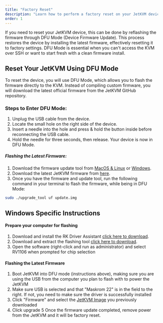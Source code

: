 ```yaml
---
title: "Factory Reset"
description: "Learn how to perform a factory reset on your JetKVM device using DFU Mode. This guide covers entering DFU Mode and flashing the latest firmware to restore your device to its original settings."
order: 1
---
```


If you need to reset your JetKVM device, this can be done by reflashing the firmware through DFU Mode (Device Firmware Update). This process restores the device by installing the latest firmware, effectively resetting it to factory settings. DFU Mode is essential when you can't access the KVM over SSH or want to start fresh with a clean firmware install.

## Reset Your JetKVM Using DFU Mode

To reset the device, you will use DFU Mode, which allows you to flash the firmware directly to the KVM. Instead of compiling custom firmware, you will download the latest official firmware from the JetKVM GitHub repository.

### Steps to Enter DFU Mode:

1. Unplug the USB cable from the device.
2. Locate the small hole on the right side of the device.
3. Insert a needle into the hole and press & hold the button inside before reconnecting the USB cable.
4. Hold the needle for three seconds, then release. Your device is now in DFU Mode.

##### Flashing the Latest Firmware:

1. Download the firmware update tool from [MacOS & Linux](https://wiki.luckfox.com/Luckfox-Pico/Linux-MacOS-Burn-Image/) or [Windows](https://wiki.luckfox.com/Luckfox-Pico/Luckfox-Pico-RV1106/Luckfox-Pico-Ultra-W/Luckfox-Pico-emmc-burn-image/#driver-installation).
2. Download the latest JetKVM firmware from [here](https://api.jetkvm.com/releases/system_recovery/latest).
3. Once you have the firmware and update tool, run the following command in your terminal to flash the firmware, while being in DFU Mode:

```sh
sudo ./upgrade_tool uf update.img
```

##  Windows Specific Instructions

#### Prepare your computer for flashing

1. Download and install the RK Driver Assistant [click here to download](https://files.luckfox.com/wiki/Luckfox-Pico/Software/DriverAssitant_v5.12.zip).
2. Download and extract the flashing tool [click here to download](https://files.luckfox.com/wiki/Luckfox-Pico/Software/SocToolKit_v1.98_20240705_01_win.zip).
3. Open the software (right-click and run as administrator) and select RV1106 when prompted for chip selection

#### Flashing the Latest Firmware

1. Boot JetKVM into DFU mode (instructions above), making sure you are using the USB from the computer you plan to flash with to power the JetKVM
2. Make sure USB is selected and that "Maskrom 22" is in the field to the right. If not, you need to make sure the driver is successfully installed
3. Click "Firmware" and select the [JetKVM Image](https://api.jetkvm.com/releases/system_recovery/latest) you previously downloaded
4. Click upgrade
5 Once the firmware update completed, remove power from the JetKVM and it will be factory reset.
